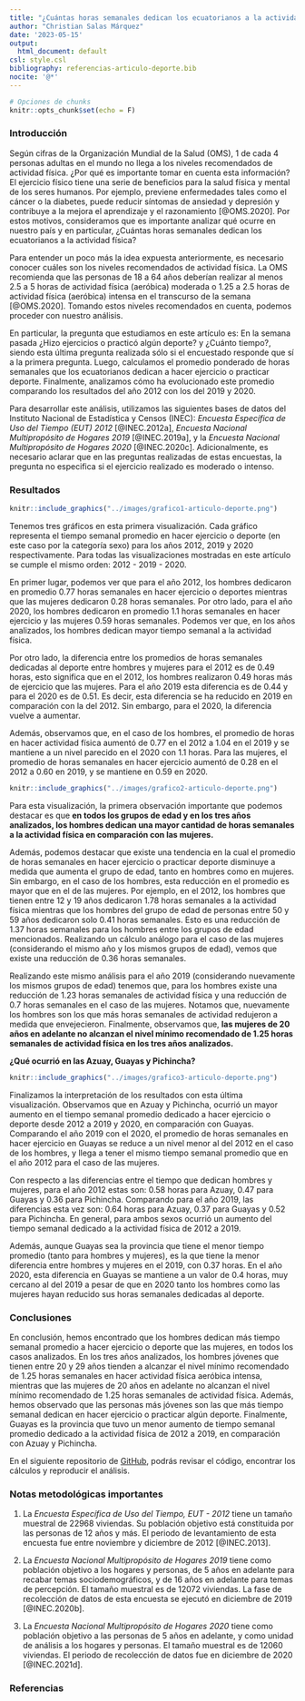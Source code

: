 ```yaml
---
title: "¿Cuántas horas semanales dedican los ecuatorianos a la actividad física?"
author: "Christian Salas Márquez"
date: '2023-05-15'
output:
  html_document: default
csl: style.csl
bibliography: referencias-articulo-deporte.bib
nocite: '@*'
---
```


```r
# Opciones de chunks
knitr::opts_chunk$set(echo = F)
```


### Introducción

Según cifras de la Organización Mundial de la Salud (OMS), 1 de cada 4 personas adultas en el mundo no llega a los niveles recomendados de actividad física. ¿Por qué es importante tomar en cuenta esta información? El ejercicio físico tiene una serie de beneficios para la salud física y mental de los seres humanos. Por ejemplo, previene enfermedades tales como el cáncer o la diabetes, puede reducir síntomas de ansiedad y depresión y contribuye a la mejora el aprendizaje y el razonamiento [@OMS.2020]. Por estos motivos, consideramos que es importante analizar qué ocurre en nuestro país y en particular, ¿Cuántas horas semanales dedican los ecuatorianos a la actividad física? 

Para entender un poco más la idea expuesta anteriormente, es necesario conocer cuáles son los niveles recomendados de actividad física. La OMS recomienda que las personas de 18 a 64 años deberían realizar al menos 2.5 a 5 horas de actividad física (aeróbica) moderada o 1.25 a 2.5 horas de actividad física (aeróbica) intensa en el transcurso de la semana [@OMS.2020]. Tomando estos niveles recomendados en cuenta, podemos proceder con nuestro análisis.

En particular, la pregunta que estudiamos en este artículo es: En la semana pasada ¿Hizo ejercicios o practicó algún deporte? y ¿Cuánto tiempo?, siendo esta última pregunta realizada sólo si el encuestado responde que sí a la primera pregunta. Luego, calculamos el promedio ponderado de horas semanales que los ecuatorianos dedican a hacer ejercicio o practicar deporte. Finalmente, analizamos cómo ha evolucionado este promedio comparando los resultados del año 2012 con los del 2019 y 2020. 

Para desarrollar este análisis, utilizamos las siguientes bases de datos del Instituto Nacional de Estadística y Censos (INEC): _Encuesta Específica de Uso del Tiempo (EUT) 2012_ [@INEC.2012a], _Encuesta Nacional Multipropósito de Hogares 2019_ [@INEC.2019a], y la _Encuesta Nacional Multipropósito de Hogares 2020_ [@INEC.2020c]. Adicionalmente, es necesario aclarar que en las preguntas realizadas de estas encuestas, la pregunta no especifica si el ejercicio realizado es moderado o intenso.


### Resultados

```r
knitr::include_graphics("../images/grafico1-articulo-deporte.png")
```

Tenemos tres gráficos en esta primera visualización. Cada gráfico representa el tiempo semanal promedio en hacer ejercicio o deporte (en este caso por la categoría sexo) para los años 2012, 2019 y 2020 respectivamente. Para todas las visualizaciones mostradas en este artículo se cumple el mismo orden: 2012 - 2019 - 2020.

En primer lugar, podemos ver que para el año 2012, los hombres dedicaron en promedio 0.77 horas semanales en hacer ejercicio o deportes mientras que las mujeres dedicaron 0.28 horas semanales. Por otro lado, para el año 2020, los hombres dedicaron en promedio 1.1 horas semanales en hacer ejercicio y las mujeres 0.59 horas semanales. Podemos ver que, en los años analizados, los hombres dedican mayor tiempo semanal a la actividad física.

Por otro lado, la diferencia entre los promedios de horas semanales dedicadas al deporte entre hombres y mujeres para el 2012 es de 0.49 horas, esto significa que en el 2012, los hombres realizaron 0.49 horas más de ejercicio que las mujeres. Para el año 2019 esta diferencia es de 0.44 y para el 2020 es de 0.51. Es decir, esta diferencia se ha reducido en 2019 en comparación con la del 2012. Sin embargo, para el 2020, la diferencia vuelve a aumentar.

Además, observamos que, en el caso de los hombres, el promedio de horas en hacer actividad física aumentó de 0.77 en el 2012 a 1.04 en el 2019 y se mantiene a un nivel parecido en el 2020 con 1.1 horas. Para las mujeres, el promedio de horas semanales en hacer ejercicio aumentó de 0.28 en el 2012 a 0.60 en 2019, y se mantiene en 0.59 en 2020.

```r
knitr::include_graphics("../images/grafico2-articulo-deporte.png")
```

Para esta visualización, la primera observación importante que podemos destacar es que __en todos los grupos de edad y en los tres años analizados, los hombres dedican una mayor cantidad de horas semanales a la actividad física en comparación con las mujeres.__ 

Además, podemos destacar que existe una tendencia en la cual el promedio de horas semanales en hacer ejercicio o practicar deporte disminuye a medida que aumenta el grupo de edad, tanto en hombres como en mujeres. Sin embargo, en el caso de los hombres, esta reducción en el promedio es mayor que en el de las mujeres. Por ejemplo, en el 2012, los hombres que tienen entre 12 y 19 años dedicaron 1.78 horas semanales a la actividad física mientras que los hombres del grupo de edad de personas entre 50 y 59 años dedicaron solo 0.41 horas semanales. Esto es una reducción de 1.37 horas semanales para los hombres entre los grupos de edad mencionados. Realizando un cálculo análogo para el caso de las mujeres (considerando el mismo año y los mismos grupos de edad), vemos que existe una reducción de 0.36 horas semanales.

Realizando este mismo análisis para el año 2019 (considerando nuevamente los mismos grupos de edad) tenemos que, para los hombres existe una reducción de 1.23 horas semanales de actividad física y una reducción de 0.7 horas semanales en el caso de las mujeres. Notamos que, nuevamente los hombres son los que más horas semanales de actividad redujeron a medida que envejecieron. Finalmente, observamos que, __las mujeres de 20 años en adelante no alcanzan el nivel mínimo recomendado de 1.25 horas semanales de actividad física en los tres años analizados.__


__¿Qué ocurrió en las Azuay, Guayas y Pichincha?__

```r
knitr::include_graphics("../images/grafico3-articulo-deporte.png")
```

Finalizamos la interpretación de los resultados con esta última visualización. Observamos que en Azuay y Pichincha, ocurrió un mayor aumento en el tiempo semanal promedio dedicado a hacer ejercicio o deporte desde 2012 a 2019 y 2020, en comparación con Guayas. Comparando el año 2019 con el 2020, el promedio de horas semanales en hacer ejercicio en Guayas se reduce a un nivel menor al del 2012 en el caso de los hombres, y llega a tener el mismo tiempo semanal promedio que en el año 2012 para el caso de las mujeres. 

Con respecto a las diferencias entre el tiempo que dedican hombres y mujeres, para el año 2012 estas son: 0.58 horas para Azuay, 0.47 para Guayas y 0.36 para Pichincha. Comparando para el año 2019, las diferencias esta vez son: 0.64 horas para Azuay, 0.37 para Guayas y 0.52 para Pichincha. En general, para ambos sexos ocurrió un aumento del tiempo semanal dedicado a la actividad física de 2012 a 2019.

Además, aunque Guayas sea la provincia que tiene el menor tiempo promedio (tanto para hombres y mujeres), es la que tiene la menor diferencia entre hombres y mujeres en el 2019, con 0.37 horas. En el año 2020, esta diferencia en Guayas se mantiene a un valor de 0.4 horas, muy cercano al del 2019 a pesar de que en 2020 tanto los hombres como las mujeres hayan reducido sus horas semanales dedicadas al deporte.


### Conclusiones

En conclusión, hemos encontrado que los hombres dedican más tiempo semanal promedio a hacer ejercicio o deporte que las mujeres, en todos los casos analizados. En los tres años analizados, los hombres jóvenes que tienen entre 20 y 29 años tienden a alcanzar el nivel mínimo recomendado de 1.25 horas semanales en hacer actividad física aeróbica intensa, mientras que las mujeres de 20 años en adelante no alcanzan el nivel mínimo recomendado de 1.25 horas semanales de actividad física. Además, hemos observado que las personas más jóvenes son las que más tiempo semanal dedican en hacer ejercicio o practicar algún deporte. Finalmente, Guayas es la provincia que tuvo un menor aumento de tiempo semanal promedio dedicado a la actividad física de 2012 a 2019, en comparación con Azuay y Pichincha.

En el siguiente repositorio de [GitHub](https://github.com/christianjaviersalasmarquez/ut-ec-semanal-deportes), podrás revisar el código, encontrar los cálculos y reproducir el análisis.

### Notas metodológicas importantes

(1) La _Encuesta Específica de Uso del Tiempo, EUT - 2012_ tiene un tamaño muestral de 22968 viviendas. Su población objetivo está constituida por las personas de 12 años y más. El periodo de levantamiento de esta encuesta fue entre noviembre y diciembre de 2012 [@INEC.2013].

(2) La _Encuesta Nacional Multipropósito de Hogares 2019_ tiene como población objetivo a los hogares y personas, de 5 años en adelante para recabar temas sociodemográficos, y de 16 años en adelante para temas de percepción. El tamaño muestral es de 12072 viviendas. La fase de recolección de datos de esta encuesta se ejecutó en diciembre de 2019 [@INEC.2020b].

(3) La _Encuesta Nacional Multipropósito de Hogares 2020_ tiene como población objetivo a las personas de 5 años en adelante, y como unidad de análisis a los hogares y personas. El tamaño muestral es de 12060 viviendas. El periodo de recolección de datos fue en diciembre de 2020 [@INEC.2021d].

### Referencias